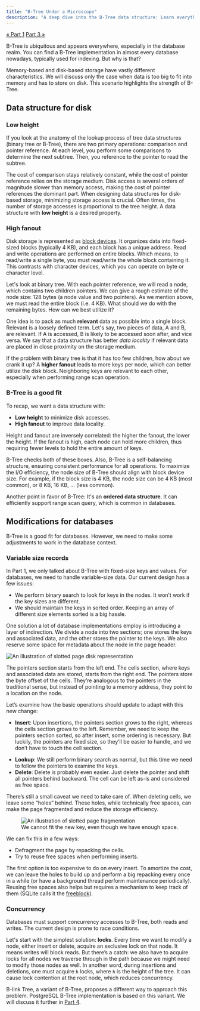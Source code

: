 ```yaml
---
title: "B-Tree Under a Microscope"
description: "A deep dive into the B-Tree data structure: Learn everything from basic operations to variations and various optimizations."
---
```



<Layout stickyAsideId="sticky-aside">
<div slot="aside" id="sticky-aside" class="sticky mt-12">
  <TableOfContents
    headings={[
      {
        depth: 2,
        slug: 'data-structure-for-disk',
        text: 'Data structure for disk'
      },
      { depth: 3, slug: 'low-height', text: 'Low height' },
      { depth: 3, slug: 'high-fanout', text: 'High fanout' },
      {
        depth: 3,
        slug: 'b-tree-is-a-good-fit',
        text: 'B-Tree is a good fit'
      },
      {
        depth: 2,
        slug: 'modifications-for-databases',
        text: 'Modifications for databases'
      },
      {
        depth: 3,
        slug: 'variable-size-records',
        text: 'Variable size records'
      },
      { depth: 3, slug: 'concurrency', text: 'Concurrency' }
    ]}
    client:only="preact"
  />
  <div class="mt-4 flex justify-between text-base text-stone-600">
    <a href="/btree-under-a-microscope/basics" class="hover:underline underline-offset-4">« Part 1</a>
    <a href="/btree-under-a-microscope/variations" class="hover:underline underline-offset-4">Part 3 »</a>
  </div>
</div>

<PartHeading text="Databases" part={2} />

B-Tree is ubiquitous and appears everywhere, especially in the database realm.
You can find a B-Tree implementation in almost every database nowadays,
typically used for indexing. But why is that?

<Callout title="Memory vs Disk storage">
  <p>Memory-based and disk-based storage have vastly different characteristics.
    We will discuss only the case when data is too big to fit into memory and
    has to store on disk. This scenario highlights the strength of B-Tree.</p>
</Callout>

## Data structure for disk

### Low height

If you look at the anatomy of the lookup process of tree data structures (binary
tree or B-Tree), there are two primary operations: comparison and pointer
reference. At each level, you perform some comparisons to determine the next
subtree. Then, you reference to the pointer to read the subtree.

The cost of comparison stays relatively constant, while the cost of pointer
reference relies on the storage medium. Disk access is several orders of
magnitude slower than memory access, making the cost of pointer references
the dominant part. When designing data structures for disk-based
storage, minimizing storage access is crucial. Often times, the number of
storage accesses is proportional to the tree height. A data structure with
**low height** is a desired property.

### High fanout
<p>
  Disk storage is represented as
  <a
    href="https://en.wikipedia.org/wiki/Device_file#Block_devices"
    rel="noopener noreferrer"
    target="_blank"
    class="link">block devices</a>.
  It organizes data into fixed-sized blocks (typically 4 KB), and each
  block has a unique address. Read and write operations are performed on entire
  blocks. Which means, to read/write a single byte, you must read/write the
  whole block containing it. This contrasts with character devices, which you
  can operate on byte or character level.
</p>

Let's look at binary tree. With each pointer reference, we will read a node,
which contains two children pointers. We can give a rough estimate of the node
size: 128 bytes (a node value and two pointers). As we mention above, we must
read the entire block (i.e. 4 KB). What should we do with the remaining bytes.
How can we best utilize it?

One idea is to pack as much **relevant** data as possible into a single block.
Relevant is a loosely defined term. Let's say, two pieces of data, A and
B, are relevant. If A is accessed, B is likely to be accessed soon after, and
vice versa. We say that a data structure has better *data locality*
if relevant data are placed in close proximity on the storage medium.

If the problem with binary tree is that it has too few children, how about we
crank it up? A **higher fanout** leads to more keys per node, which can better
utilize the disk block. Neighboring keys are relevant to each other, especially
when performing range scan operation.

### B-Tree is a good fit

To recap, we want a data structure with:

<ul class="list-disc pl-10">
  <li><strong>Low height</strong> to minimize disk accesses.</li>
  <li><strong>High fanout</strong> to improve data locality.</li>
</ul>

<Callout title="Height and fanout">
  <p>Height and fanout are inversely correlated: the higher the fanout, the
    lower the height. If the fanout is high, each node can hold more children,
    thus requiring fewer levels to hold the entire amount of keys.</p>
</Callout>

B-Tree checks both of these boxes. Also, B-Tree is a self-balancing structure,
ensuring consistent performance for all operations. To maximize the I/O
efficiency, the node size of B-Tree should align with block device size. For
example, if the block size is 4 KB, the node size can be 4 KB (most common), or
8 KB, 16 KB, … (less common).

Another point in favor of B-Tree: It's an **ordered data structure**. It can
efficiently support range scan query, which is common in databases.

## Modifications for databases

B-Tree is a good fit for databases. However, we need to make some adjustments
to work in the database context.

### Variable size records

In Part 1, we only talked about B-Tree with fixed-size keys and values. For
databases, we need to handle variable-size data. Our current design has a few
issues:

<ul class="list-disc pl-10">
  <li>We perform binary search to look for keys in the nodes. It won’t work if
    the key sizes are different.</li>
  <li>We should maintain the keys in sorted order. Keeping an array of
    different size elements sorted is a big hassle.</li>
</ul>

One solution a lot of database implementations employ is introducing a layer of
indirection. We divide a node into two sections; one stores the keys and
associated data, and the other stores the pointer to the keys. We also reserve
some space for metadata about the node in the page header.

<Image src={slottedPage} alt="An illustration of slotted page disk representation" class="custom-image" />

The pointers section starts from the left end. The cells section, where keys
and associated data are stored, starts from the right end. The pointers store the
byte offset of the cells. They’re analogous to the pointers in the traditional
sense, but instead of pointing to a memory address, they point to a location on
the node.

Let’s examine how the basic operations should update to adapt with this new change:

<ul class="list-disc pl-10">
  <li><b>Insert</b>: Upon insertions, the pointers section grows to the right,
    whereas the cells section grows to the left. Remember, we need to keep the
    pointers section sorted, so after insert, some ordering is necessary. But
    luckily, the pointers are fixed size, so they’ll be easier to handle, and we
    don’t have to touch the cell section.</li>
</ul>

<div class="pl-10">
  <AnimationVideo
    src="/videos/slotted-page-insert.mp4"
    keyMoments={[
      { time: 1.5, text: "Insert cell 37" },
      { time: 4, text: "Rearrange pointers" },
      { time: 7, text: "Insert cell 28" },
      { time: 10, text: "Rearrange pointers" },
    ]}
    client:load
  />
</div>

<ul class="list-disc pl-10">
  <li><b>Lookup</b>: We still perform binary search as normal, but this time we
    need to follow the pointers to examine the keys.</li>
  <li><b>Delete</b>: Delete is probably even easier. Just delete the pointer
    and shift all pointers behind backward. The cell can be left as-is and
    considered as free space.</li>
</ul>

There’s still a small caveat we need to take care of. When deleting cells, we
leave some “holes” behind. These holes, while technically free spaces, can
make the page fragmented and reduce the storage efficiency.

<figure class="my-8 max-w-md mx-auto">
  <Image
    src={slottedPageFragmentation}
    alt="An illustration of slotted page fragmentation"
    class="mb-4"
  />
  <figcaption class="text-center text-sm italic">We cannot fit the new key, even though we have enough space.</figcaption>
</figure>

We can fix this in a few ways:

<ul class="list-disc pl-10">
  <li>Defragment the page by repacking the cells.</li>
  <li>Try to reuse free spaces when performing inserts.</li>
</ul>

<p>
  The first option is too expensive to do on every insert. To amortize the cost,
  we can leave the holes to build up and perform a big repacking every once in a
  while (or have a background thread perform maintenance periodically). Reusing
  free spaces also helps but requires a mechanism to keep track of them
  (SQLite calls it the
  <a
    href="https://www.sqlite.org/fileformat.html#b_tree_pages"
    rel="noopener noreferrer"
    target="_blank"
    class="link">freeblock</a>).
</p>

### Concurrency

Databases must support concurrency accesses to B-Tree, both reads and writes. The current design is prone to race conditions.

Let's start with the simplest solution: **locks**. Every time we want to modify a
node, either insert or delete, acquire an exclusive lock on that node. It means
writes will block reads. But there’s a catch: we also have to acquire locks for
all nodes we traverse through in the path because we might need to modify
those nodes as well. In another word, during insertions and deletions, one
must acquire `h` locks, where `h` is the height of the tree. It can cause lock
contention at the root node, which reduces concurrency.

<p>
  B-link Tree, a variant of B-Tree, proposes a different way to approach this
  problem. PostgreSQL B-Tree implementation is based on this variant. We will
  discuss it further in
  <a href="/btree-under-a-microscope/variations#b-link-tree" class="link">Part 4</a>.
</p>

<ChapterLink text="Continue to Part 3: Variations" href="/btree-under-a-microscope/variations" />

</Layout>

